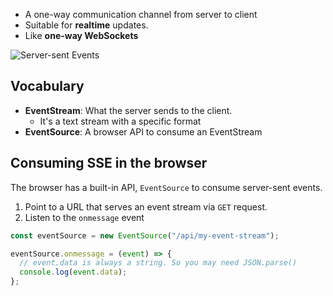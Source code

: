 <div className='notes'>

- A one-way communication channel from server to client
- Suitable for **realtime** updates.
- Like **one-way WebSockets**

</div>

![Server-sent Events](/assets/server-sent-events.png)

## Vocabulary

- **EventStream**: What the server sends to the client.
  - It's a text stream with a specific format
- **EventSource**: A browser API to consume an EventStream

## Consuming SSE in the browser

<div className='notes'>

The browser has a built-in API, `EventSource` to consume server-sent events.

1. Point to a URL that serves an event stream via `GET` request.
2. Listen to the `onmessage` event

</div>

```js eventSource.js
const eventSource = new EventSource("/api/my-event-stream");

eventSource.onmessage = (event) => {
  // event.data is always a string. So you may need JSON.parse()
  console.log(event.data);
};
```

<div style={{ height: "100px" }} />
